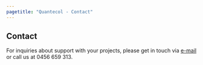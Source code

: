 ```yaml
---
pagetitle: "Quantecol - Contact"
---
```


## Contact

For inquiries about support with your projects, please get in touch via [e-mail](mailto:matt@quantecol.com.au) or call us at 0456 659 313.